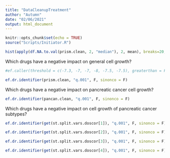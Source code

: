 ```yaml
---
title: "DataCleanupTreatment"
author: "Autumn"
date: "02/06/2021"
output: html_document
---
```


```r
knitr::opts_chunk$set(echo = TRUE)
source("Scripts/Initiator.R")
```


```r
hist(apply(df.NA.to.val(prism.clean, 2, "median"), 2, mean), breaks=20, main="Drug Efficacy across Pancreatic Cancer Cell Lines", xlab="Mean Logfold Drug Effect on Cell Growth", ylab="Number of Drugs")
```


Which drugs have a negative impact on general cell growth?

```r
#ef.caller(threshold = c(-7.3, -7, -7, -8, -7.5, -7.5), greaterthan = F, addat = c("prism.clean", "pancan.clean"))
```


```r
ef.dr.identifier(prism.clean, "q.001", F, sinonco = F)
```


Which drugs have a negative impact on pancreatic cancer cell growth?

```r
ef.dr.identifier(pancan.clean, "q.001", F, sinonco = F)
```


Which drugs have a negative impact on cell growth of pancreatic cancer subtypes?
```r
ef.dr.identifier(get(st.split.vars.doscor[1]), "q.001", F, sinonco = F)
```
```r
ef.dr.identifier(get(st.split.vars.doscor[2]), "q.001", F, sinonco = F)
```
```r
ef.dr.identifier(get(st.split.vars.doscor[3]), "q.001", F, sinonco = F)
```
```r
ef.dr.identifier(get(st.split.vars.doscor[4]), "q.001", F, sinonco = F)
```
```r

```










